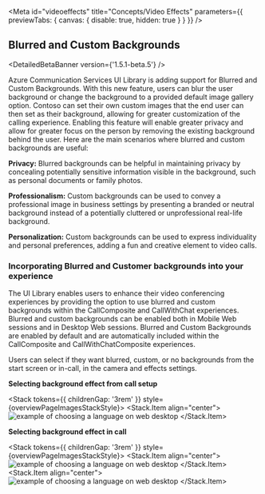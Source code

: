 
<Meta
  id="videoeffects"
  title="Concepts/Video Effects"
  parameters={{ previewTabs: { canvas: { disable: true, hidden: true } } }}
/>

## Blurred and Custom Backgrounds

<DetailedBetaBanner version={'1.5.1-beta.5'} />

Azure Communication Services UI Library is adding support for Blurred and Custom Backgrounds.
With this new feature, users can blur the user background or change the background to a provided default image gallery option.
Contoso can set their own custom images that the end user can then set as their background, allowing for greater customization of the calling experience.
Enabling this feature will enable greater privacy and allow for greater focus on the person by removing the existing background behind the user.
Here are the main scenarios where blurred and custom backgrounds are useful:

**Privacy:** Blurred backgrounds can be helpful in maintaining privacy by concealing potentially sensitive information visible in the background, such as personal documents or family photos.

**Professionalism:** Custom backgrounds can be used to convey a professional image in business settings by presenting a branded or neutral background instead of a potentially cluttered or unprofessional real-life background.

**Personalization:** Custom backgrounds can be used to express individuality and personal preferences, adding a fun and creative element to video calls.

### Incorporating Blurred and Customer backgrounds into your experience

The UI Library enables users to enhance their video conferencing experiences by providing the option to use blurred and custom backgrounds within the CallComposite and CallWithChat experiences.
Blurred and custom backgrounds can be enabled both in Mobile Web sessions and in Desktop Web sessions.
Blurred and Custom Backgrounds are enabled by default and are automatically included within the CallComposite and CallWithChatComposite experiences.

Users can select if they want blurred, custom, or no backgrounds from the start screen or in-call, in the camera and effects settings.

**Selecting background effect from call setup**

<Stack tokens={{ childrenGap: '3rem' }} style={overviewPageImagesStackStyle}>
  <Stack.Item align="center">
    <img src="images/videoEffects-config.png" alt="example of choosing a language on web desktop" />
  </Stack.Item>
</Stack>

**Selecting background effect in call**

<Stack tokens={{ childrenGap: '3rem' }} style={overviewPageImagesStackStyle}>
  <Stack.Item align="center">
    <img src="images/videoeffects-call-button.png" alt="example of choosing a language on web desktop" />
  </Stack.Item>
  <Stack.Item align="center">
    <img src="images/videoeffects-call.png" alt="example of choosing a language on web desktop" />
  </Stack.Item>
</Stack>
